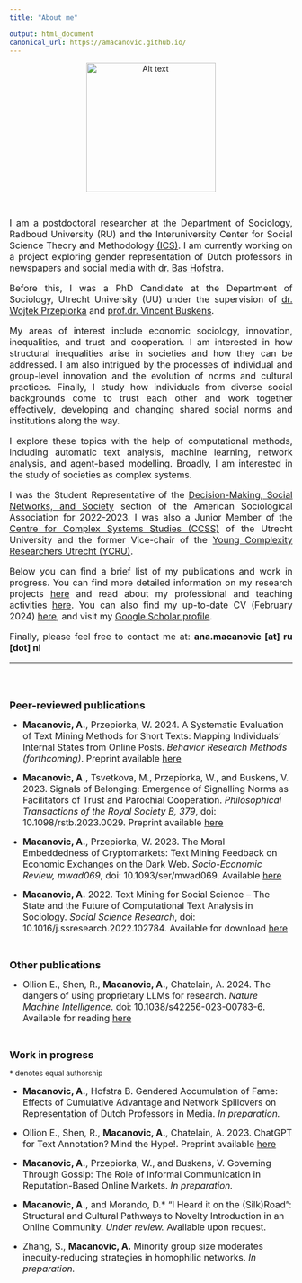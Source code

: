 ```yaml
---
title: "About me"

output: html_document
canonical_url: https://amacanovic.github.io/
---
```


<p align="center">
![Alt text](./profile_photo_new.jpg){width=230px, height=230px}\
</p>

</br>

<div style="text-align: justify">
<font size="3.5"> 
I am a postdoctoral researcher at the Department of Sociology, Radboud University (RU)
and the Interuniversity Center for Social Science Theory and 
Methodology [(ICS)](http://ics-graduateschool.nl/). I am currently working on a project
exploring gender representation of Dutch professors in newspapers and social media
with [dr. Bas Hofstra](https://www.bashofstra.com/).

Before this, I was a PhD Candidate at the Department of Sociology, Utrecht 
University (UU) under the supervision of [dr. Wojtek Przepiorka](https://equail.org/) and 
[prof.dr. Vincent Buskens](https://www.uu.nl/medewerkers/vbuskens). 

My areas of interest include economic sociology, innovation, inequalities,
and trust and cooperation. I am  interested in how structural inequalities arise 
in societies and how they can be addressed. I am also intrigued by the processes
of individual and group-level innovation and the evolution of norms and cultural
practices. Finally, I study how individuals from diverse social 
backgrounds come to trust each other and work together effectively, developing
and changing shared social norms and institutions along the way.

I explore these topics with the help of computational methods, including automatic
text analysis, machine learning, network analysis, and agent-based modelling. Broadly, I am interested in the study of societies as complex systems.

I was the Student Representative of the 
[Decision-Making, Social Networks, and Society](https://www.asanet.org/asa_sections/rationality-and-society/) section of the American Sociological Association for 2022-2023. I was also a
Junior Member of the [Centre for Complex Systems Studies (CCSS)](https://www.uu.nl/en/research/centre-for-complex-systems-studies-ccss/) 
of the Utrecht University and the former Vice-chair of the [Young Complexity Researchers Utrecht (YCRU)](https://www.uu.nl/en/research/centre-for-complex-systems-studies-ccss/about-us/young-complexity-researchers-utrecht-ycru).

Below you can find a brief list of my publications and work in progress. 
You can find more detailed information on my research projects [here](https://amacanovic.github.io/research.html)
and read about my professional
and teaching activities [here](https://amacanovic.github.io/activities.html).
You can also find my up-to-date CV (February 2024) [here](https://amacanovic.github.io/Macanovic_CV_23_2_2024.pdf), 
and visit my [Google Scholar profile](https://scholar.google.com/citations?hl=en&user=s5D67kwAAAAJ).


Finally, please feel free to contact me at: **ana.macanovic [at] ru [dot] nl **

</font>
</div>
-----------------
</br>
</br>
</br>
<font size="4"> **Peer-reviewed publications** </font>

 - <font size="3.5"> **Macanovic, A.**, Przepiorka, W. 2024. A Systematic Evaluation of Text Mining Methods for Short Texts: Mapping Individuals’ Internal States from Online Posts. *Behavior Research Methods (forthcoming)*. Preprint available [here](https://osf.io/preprints/socarxiv/cerzs/) </font>

 - <font size="3.5"> **Macanovic, A.**, Tsvetkova, M., Przepiorka, W., and Buskens, V. 2023. Signals of
Belonging: Emergence of Signalling Norms as Facilitators of Trust and Parochial
Cooperation. *Philosophical Transactions of the Royal Society B, 379*, doi: 10.1098/rstb.2023.0029. Preprint available [here](https://osf.io/preprints/socarxiv/acr82/) </font>


 - <font size="3.5"> **Macanovic, A.**, Przepiorka, W. 2023. The Moral Embeddedness of Cryptomarkets: Text Mining Feedback on Economic Exchanges on the Dark Web. *Socio-Economic Review, mwad069*, doi: 10.1093/ser/mwad069. Available [here](https://academic.oup.com/ser/advance-article/doi/10.1093/ser/mwad069/7499725)  </font>


 - <font size="3.5"> **Macanovic, A.** 2022. Text Mining for Social Science – The State and the
Future of Computational Text Analysis in Sociology. *Social Science
Research*, doi: 10.1016/j.ssresearch.2022.102784. Available for download [here](https://amacanovic.github.io/Macanovic_text_mining_SSR_2022.pdf)</font>

</br>


<font size="4"> **Other publications** </font> 

 - <font size="3.5"> Ollion E., Shen, R., **Macanovic, A.**, Chatelain, A. 2024. The dangers of using proprietary LLMs for research. *Nature Machine Intelligence*. doi: 10.1038/s42256-023-00783-6. Available for reading [here](https://rdcu.be/dwCE2) </font>

</br>


<font size="4"> **Work in progress** </font>

<font size="2"> * denotes equal authorship </font> 

 - <font size="3.5"> **Macanovic, A.**, Hofstra B. Gendered Accumulation of Fame: Effects of Cumulative Advantage and Network Spillovers on Representation of Dutch Professors in Media. *In preparation.* </font>

 - <font size="3.5"> Ollion E., Shen, R., **Macanovic, A.**, Chatelain, A. 2023. ChatGPT for Text Annotation? Mind the Hype!. Preprint available [here](https://osf.io/preprints/socarxiv/x58kn/)</font>


 - <font size="3.5"> **Macanovic, A.**, Przepiorka, W., and Buskens, V. Governing Through Gossip: The Role of Informal Communication in Reputation-Based Online Markets. *In preparation.* </font>
 

- <font size="3.5"> **Macanovic, A.**, and Morando, D.* “I Heard it on the (Silk)Road”: Structural and Cultural Pathways to Novelty Introduction in an Online Community. *Under review.* Available upon request. </font>


 - <font size="3.5"> Zhang, S., **Macanovic, A.** Minority group size moderates inequity-reducing strategies in homophilic networks. *In preparation.* </font>
